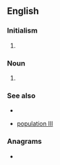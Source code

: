 {{also|emp|emp-|Emp.}}
==English==
{{wikipedia|lang=en}}

===Initialism===
{{rfc-header|Initialism}}
{{en-initialism}}

# {{lb|en|astronomy}} {{abbreviation of|lang=en|extremely metal-poor}} {{gloss|pertaining to stars with extremely low [[metallicity]]}}

===Noun===
{{en-noun}}

# {{initialism of|electromagnetic pulse|lang=en}} {{gloss|It is caused by [[Compton]] recoil of highly excited [[electron]]s.}}

===See also===
* {{pedia|lang=en|Electromagnetic pulse}}
* {{sense|extremely metal poor}} [[population III]]

===Anagrams===
* {{anagrams|en|MEP|MPE}}